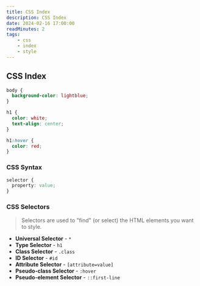 ```yaml
---
title: CSS Index
description: CSS Index
date: 2024-02-16 17:00:00
readMinutes: 2
tags:
    - css
    - index
    - style
---
```


## CSS Index

```css title="style.css" {2, 6}
body {
  background-color: lightblue;
}

h1 {
  color: white;
  text-align: center;
}

h1:hover {
  color: red;
}
```

### CSS Syntax

```css
selector {
  property: value;
}
```

### CSS Selectors

> Selectors are used to "find" (or select) the HTML elements you want to style.

- **Universal Selector** - `*`
- **Type Selector** - `h1`
- **Class Selector** - `.class`
- **ID Selector** - `#id`
- **Attribute Selector** - `[attribute=value]`
- **Pseudo-class Selector** - `:hover`
- **Pseudo-element Selector** - `::first-line`
